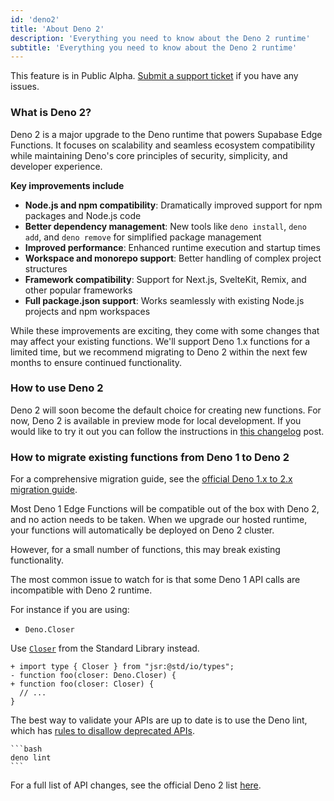 ```yaml
---
id: 'deno2'
title: 'About Deno 2'
description: 'Everything you need to know about the Deno 2 runtime'
subtitle: 'Everything you need to know about the Deno 2 runtime'
---
```


<Admonition type="caution">

This feature is in Public Alpha. [Submit a support ticket](https://supabase.help) if you have any issues.

</Admonition>

### What is Deno 2?

Deno 2 is a major upgrade to the Deno runtime that powers Supabase Edge Functions. It focuses on scalability and seamless ecosystem compatibility while maintaining Deno's core principles of security, simplicity, and developer experience.

**Key improvements include**

- **Node.js and npm compatibility**: Dramatically improved support for npm packages and Node.js code
- **Better dependency management**: New tools like `deno install`, `deno add`, and `deno remove` for simplified package management
- **Improved performance**: Enhanced runtime execution and startup times
- **Workspace and monorepo support**: Better handling of complex project structures
- **Framework compatibility**: Support for Next.js, SvelteKit, Remix, and other popular frameworks
- **Full package.json support**: Works seamlessly with existing Node.js projects and npm workspaces

While these improvements are exciting, they come with some changes that may affect your existing functions. We'll support Deno 1.x functions for a limited time, but we recommend migrating to Deno 2 within the next few months to ensure continued functionality.

### How to use Deno 2

Deno 2 will soon become the default choice for creating new functions. For now, Deno 2 is available in preview mode for local development. If you would like to try it out you can follow the instructions in [this changelog](https://github.com/orgs/supabase/discussions/34054) post.

### How to migrate existing functions from Deno 1 to Deno 2

For a comprehensive migration guide, see the [official Deno 1.x to 2.x migration guide](https://docs.deno.com/runtime/reference/migration_guide/#content).

Most Deno 1 Edge Functions will be compatible out of the box with Deno 2, and no action needs to be taken. When we upgrade our hosted runtime, your functions will automatically be deployed on Deno 2 cluster.

However, for a small number of functions, this may break existing functionality.

The most common issue to watch for is that some Deno 1 API calls are incompatible with Deno 2 runtime.

For instance if you are using:

- `Deno.Closer`

Use [`Closer`](https://jsr.io/@std/io/doc/types/~/Closer) from the Standard Library instead.

```tsx
+ import type { Closer } from "jsr:@std/io/types";
- function foo(closer: Deno.Closer) {
+ function foo(closer: Closer) {
  // ...
}
```

The best way to validate your APIs are up to date is to use the Deno lint, which has [rules to disallow deprecated APIs](https://docs.deno.com/lint/rules/no-deprecated-deno-api/).

    ```bash
    deno lint
    ```

For a full list of API changes, see the official Deno 2 list [here](https://docs.deno.com/runtime/reference/migration_guide/#api-changes).
